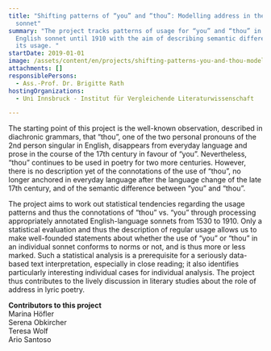 ```yaml
---
title: "Shifting patterns of “you” and “thou”: Modelling address in the English
  sonnet"
summary: "The project tracks patterns of usage for “you” and “thou” in the
  English sonnet until 1910 with the aim of describing semantic differences in
  its usage. "
startDate: 2019-01-01
image: /assets/content/en/projects/shifting-patterns-you-and-thou-modelling-address-english-sonnet/rath_you_thou_diagramm.png
attachments: []
responsiblePersons:
  - Ass.-Prof. Dr. Brigitte Rath
hostingOrganizations:
  - Uni Innsbruck - Institut für Vergleichende Literaturwissenschaft

---
```

The starting point of this project is the well-known observation, described in diachronic grammars, that “thou”, one of the two personal pronouns of the 2nd person singular in English, disappears from everyday language and prose in the course of the 17th century in favour of “you”. Nevertheless, “thou” continues to be used in poetry for two more centuries. However, there is no description yet of the connotations of the use of “thou”, no longer anchored in everyday language after the language change of the late 17th century, and of the semantic difference between “you” and “thou”.

The project aims to work out statistical tendencies regarding the usage patterns and thus the connotations of “thou” vs. “you” through processing appropriately annotated English-language sonnets from 1530 to 1910. Only a statistical evaluation and thus the description of regular usage allows us to make well-founded statements about whether the use of “you” or “thou” in an individual sonnet conforms to norms or not, and is thus more or less marked. Such a statistical analysis is a prerequisite for a seriously data-based text interpretation, especially in close reading; it also identifies particularly interesting individual cases for individual analysis. The project thus contributes to the lively discussion in literary studies about the role of address in lyric poetry.

**Contributors to this project**  
Marina Höfler  
Serena Obkircher  
Teresa Wolf  
Ario Santoso